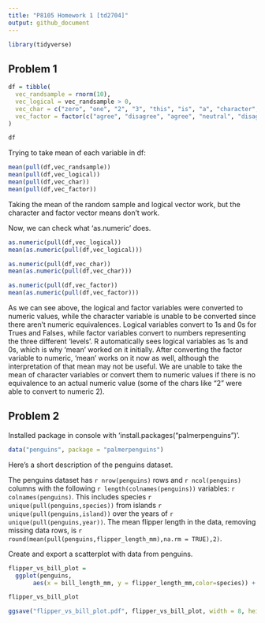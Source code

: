 ```yaml
---
title: "P8105 Homework 1 [td2704]"
output: github_document
---
```



```r

library(tidyverse)

```

## Problem 1

```r

df = tibble(
  vec_randsample = rnorm(10),
  vec_logical = vec_randsample > 0,
  vec_char = c("zero", "one", "2", "3", "this", "is", "a", "character", "vector", "9"),
  vec_factor = factor(c("agree", "disagree", "agree", "neutral", "disagree", "agree", "agree", "neutral", "disagree", "neutral"))
)

df

```
Trying to take mean of each variable in df:

```r

mean(pull(df,vec_randsample))
mean(pull(df,vec_logical))
mean(pull(df,vec_char))
mean(pull(df,vec_factor))

```

Taking the mean of the random sample and logical vector work, but the character
and factor vector means don't work.

Now, we can check what 'as.numeric' does.

```r

as.numeric(pull(df,vec_logical))
mean(as.numeric(pull(df,vec_logical)))

```

```r

as.numeric(pull(df,vec_char))
mean(as.numeric(pull(df,vec_char)))

```

```r

as.numeric(pull(df,vec_factor))
mean(as.numeric(pull(df,vec_factor)))

```

As we can see above, the logical and factor variables were converted to
numeric values, while the character variable is unable to be converted since
there aren't numeric equivalences. Logical variables convert to 1s and 0s for
Trues and Falses, while factor variables convert to numbers representing the
three different 'levels'. R automatically sees logical variables as 1s and 0s,
which is why 'mean' worked on it initially. After converting the factor
variable to numeric, 'mean' works on it now as well, although the 
interpretation of that mean may not be useful. We are unable to take the mean
of character variables or convert them to numeric values if there is no
equivalence to an actual numeric value (some of the chars like "2" were able
to convert to numeric 2). 


## Problem 2

Installed package in console with 'install.packages("palmerpenguins")'.

```r

data("penguins", package = "palmerpenguins")

```

Here's a short description of the penguins dataset.

The penguins dataset has `r nrow(penguins)` rows and `r ncol(penguins)` columns
with the following `r length(colnames(penguins))` variables: `r colnames(penguins)`. 
This includes species `r unique(pull(penguins,species))` from islands 
`r unique(pull(penguins,island))` over the years of `r unique(pull(penguins,year))`.
The mean flipper length in the data, removing missing data rows, is 
`r round(mean(pull(penguins,flipper_length_mm),na.rm = TRUE),2)`.


Create and export a scatterplot with data from penguins.

```r

flipper_vs_bill_plot = 
  ggplot(penguins, 
       aes(x = bill_length_mm, y = flipper_length_mm,color=species)) + geom_point()

flipper_vs_bill_plot
```

```r

ggsave("flipper_vs_bill_plot.pdf", flipper_vs_bill_plot, width = 8, height = 5)

```








